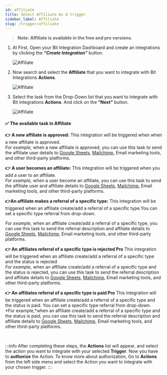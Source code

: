 ```yaml
---
id: affiliate
title: Select Affiliate As A trigger
sidebar_label: Affiliate
slug: /trigger/affiliate
---
```



> **Note: Affiliate is available in the free and pro versions.**

1. At First, Open your Bit Integration Dashboard and create an integrations by clicking the **_“Create Integration”_** button.

   <Image src="trigger/affiliate/create-integration" alt="Affiliate" w="1020" h="350" />

2. Now search and select the **Affiliate** that you want to integrate with Bit Integrations **Actions**.

   <Image src="trigger/affiliate/affiliate" alt="Affiliate" w="1020" h="350" />

3. Select the task from the Drop-Down list that you want to integrate with Bit Integrations **Actions**. And click on the **“Next”** button.

   <Image src="trigger/affiliate/select-task" alt="Affiliate" w="1020" h="350" />


#### ✅ The available task in Affiliate

**👉 A new affiliate is approved:** This integration will be triggered when when a new affiliate is approved.    
*For example,* when a new affiliate is approved, you can use this task to send the affiliate user details to [Google Sheets](https://docs.bit-integrations.bitapps.pro/integrations/google-sheet), [Mailchimp](https://docs.bit-integrations.bitapps.pro/integrations/wpcf7-mailchimp), Email marketing tools, and other third-party platforms.

**👉 A user becomes an affiliate:** This integration will be triggered when you add a user to an affiliate.    
*For example,* when a user become an affiliate, you can use this task to send the affiliate user and affiliate details to [Google Sheets](https://docs.bit-integrations.bitapps.pro/integrations/google-sheet), [Mailchimp](https://docs.bit-integrations.bitapps.pro/integrations/wpcf7-mailchimp), Email marketing tools, and other third-party platforms.

**👉An affiliate makes a referral of a specific type:** This integration will be triggered when an affiliate create/add a referral of a specific type.You can set a specific type referral from drop-down.
   
*For example,* when an affiliate create/add a referral of a specific type, you can use this task to send the referral description and affiliate details to [Google Sheets](https://docs.bit-integrations.bitapps.pro/integrations/google-sheet), [Mailchimp](https://docs.bit-integrations.bitapps.pro/integrations/wpcf7-mailchimp), Email marketing tools, and other third-party platforms.

**👉 An affiliates referral of a specific type is rejected Pro** This integration will be triggered when an affiliate create/add a referral of a specific type and the status is rejected    
*For example,* when an affiliate create/add a referral of a specific type and the status is rejected, you can use this task to send the referral description and affiliate details to [Google Sheets](https://docs.bit-integrations.bitapps.pro/integrations/google-sheet), [Mailchimp](https://docs.bit-integrations.bitapps.pro/integrations/wpcf7-mailchimp), Email marketing tools, and other third-party platforms.

**👉 An affiliates referral of a specific type is paid Pro** This integration will be triggered when an affiliate create/add a referral of a specific type and the status is paid. You can set a specific type referral  from drop-down.   
*For example,*when an affiliate create/add a referral of a specific type and the status is paid, you can use this task to send the referral description and affiliate details to [Google Sheets](https://docs.bit-integrations.bitapps.pro/integrations/google-sheet), [Mailchimp](https://docs.bit-integrations.bitapps.pro/integrations/wpcf7-mailchimp), Email marketing tools, and other third-party platforms.


<br/>

:::info
  After completing these steps, the **Actions** list will appear, and select the action you want to integrate with your selected **Trigger**. Now you have to **authorize** the Action. To know more about authorization, Go to **Actions** from the left side menu and select the Action you want to integrate with your chosen trigger.
:::


<Feedback/>
